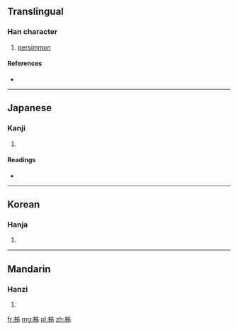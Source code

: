 ==Translingual==

===Han character===
{{Han char|rn=75|rad=木|as=05|sn=9|four=|canj=木中X竹 (DLXH)}}

# [[persimmon]]

====References====
* {{Han ref|kx=0521.121|dkj=14582|hdz=21173.110|uh=67F9|ud=26617}}

----

==Japanese==

===Kanji===
{{ja-kanji|grade=|rs=木05}}

# {{defn|Japanese|sort=木05}}

====Readings====
* {{ja-readings|on=[[し]] (shi)|kun=[[かき]] (kaki)}}

----

==Korean==

===Hanja===
{{ko-hanja|hangeul=시|eumhun=|rv=si|mr=si|y=si}}

# {{defn|Korean|sort=木05}}

----

==Mandarin==

===Hanzi===
{{cmn-hanzi|pin=[[shì]] ([[shi4]])|wg=shih<sup>4</sup>}}

# {{defn|Mandarin|sort=木05}}

[[fr:柹]]
[[mg:柹]]
[[pl:柹]]
[[zh:柹]]
